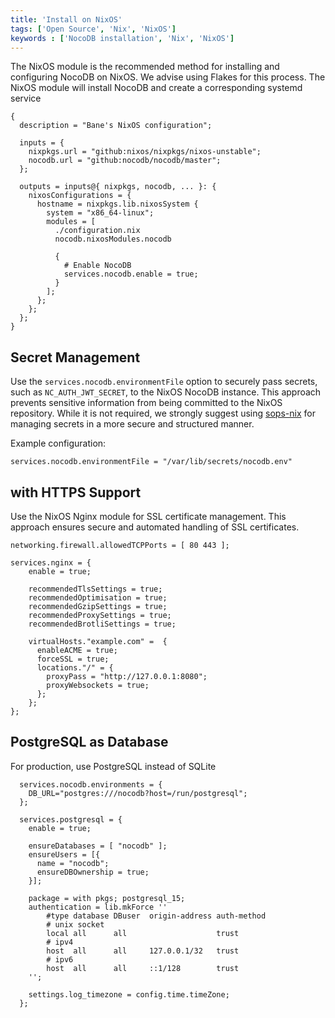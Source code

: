 ```yaml
---
title: 'Install on NixOS'
tags: ['Open Source', 'Nix', 'NixOS']
keywords : ['NocoDB installation', 'Nix', 'NixOS']
---
```


The NixOS module is the recommended method for installing and configuring NocoDB on NixOS. We advise using Flakes for this process. The NixOS module will install NocoDB and create a corresponding systemd service

```
{
  description = "Bane's NixOS configuration";

  inputs = {
    nixpkgs.url = "github:nixos/nixpkgs/nixos-unstable";
    nocodb.url = "github:nocodb/nocodb/master";
  };

  outputs = inputs@{ nixpkgs, nocodb, ... }: {
    nixosConfigurations = {
      hostname = nixpkgs.lib.nixosSystem {
        system = "x86_64-linux";
        modules = [
          ./configuration.nix
          nocodb.nixosModules.nocodb

          {
            # Enable NocoDB
            services.nocodb.enable = true;
          }
        ];
      };
    };
  };
}
```

## Secret Management
Use the `services.nocodb.environmentFile` option to securely pass secrets, such as `NC_AUTH_JWT_SECRET`, to the NixOS NocoDB instance. This approach prevents sensitive information from being committed to the NixOS repository. While it is not required, we strongly suggest using [sops-nix](https://github.com/Mic92/sops-nix) for managing secrets in a more secure and structured manner.

Example configuration:

```
services.nocodb.environmentFile = "/var/lib/secrets/nocodb.env"
```

## with HTTPS Support
Use the NixOS Nginx module for SSL certificate management. This approach ensures secure and automated handling of SSL certificates.

```
networking.firewall.allowedTCPPorts = [ 80 443 ];

services.nginx = {
    enable = true;

    recommendedTlsSettings = true;
    recommendedOptimisation = true;
    recommendedGzipSettings = true;
    recommendedProxySettings = true;
    recommendedBrotliSettings = true;

    virtualHosts."example.com" =  {
      enableACME = true;
      forceSSL = true;
      locations."/" = {
        proxyPass = "http://127.0.0.1:8080";
        proxyWebsockets = true;
      };
    };
};
```

## PostgreSQL as Database
For production, use PostgreSQL instead of SQLite

```
  services.nocodb.environments = {
    DB_URL="postgres:///nocodb?host=/run/postgresql";
  };

  services.postgresql = {
    enable = true;

    ensureDatabases = [ "nocodb" ];
    ensureUsers = [{
      name = "nocodb";
      ensureDBOwnership = true;
    }];

    package = with pkgs; postgresql_15;
    authentication = lib.mkForce ''
        #type database DBuser  origin-address auth-method
        # unix socket
        local all      all                    trust
        # ipv4
        host  all      all     127.0.0.1/32   trust
        # ipv6
        host  all      all     ::1/128        trust
    '';

    settings.log_timezone = config.time.timeZone;
  };
```
